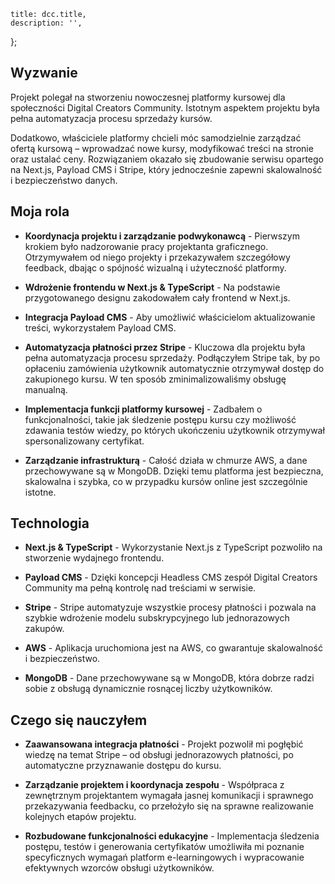 
	title: dcc.title,
	description: '',
};

<ArticleHeading
	title={dcc.title}
	company={dcc.company}
	img={dcc.imgHero}
/>

## Wyzwanie

Projekt polegał na stworzeniu nowoczesnej platformy kursowej dla społeczności Digital Creators Community. Istotnym aspektem projektu była pełna automatyzacja procesu sprzedaży kursów.

Dodatkowo, właściciele platformy chcieli móc samodzielnie zarządzać ofertą kursową – wprowadzać nowe kursy, modyfikować treści na stronie oraz ustalać ceny. Rozwiązaniem okazało się zbudowanie serwisu opartego na Next.js, Payload CMS i Stripe, który jednocześnie zapewni skalowalność i bezpieczeństwo danych.

## Moja rola

- **Koordynacja projektu i zarządzanie podwykonawcą** - Pierwszym krokiem było nadzorowanie pracy projektanta graficznego. Otrzymywałem od niego projekty i przekazywałem szczegółowy feedback, dbając o spójność wizualną i użyteczność platformy.

- **Wdrożenie frontendu w Next.js & TypeScript** - Na podstawie przygotowanego designu zakodowałem cały frontend w Next.js.

- **Integracja Payload CMS** - Aby umożliwić właścicielom aktualizowanie treści, wykorzystałem Payload CMS.

- **Automatyzacja płatności przez Stripe** - Kluczowa dla projektu była pełna automatyzacja procesu sprzedaży. Podłączyłem Stripe tak, by po opłaceniu zamówienia użytkownik automatycznie otrzymywał dostęp do zakupionego kursu. W ten sposób zminimalizowaliśmy obsługę manualną.

- **Implementacja funkcji platformy kursowej** - Zadbałem o funkcjonalności, takie jak śledzenie postępu kursu czy możliwość zdawania testów wiedzy, po których ukończeniu użytkownik otrzymywał spersonalizowany certyfikat.

- **Zarządzanie infrastrukturą** - Całość działa w chmurze AWS, a dane przechowywane są w MongoDB. Dzięki temu platforma jest bezpieczna, skalowalna i szybka, co w przypadku kursów online jest szczególnie istotne.

## Technologia

- **Next.js & TypeScript** - Wykorzystanie Next.js z TypeScript pozwoliło na stworzenie wydajnego frontendu.

- **Payload CMS** - Dzięki koncepcji Headless CMS zespół Digital Creators Community ma pełną kontrolę nad treściami w serwisie.

- **Stripe** - Stripe automatyzuje wszystkie procesy płatności i pozwala na szybkie wdrożenie modelu subskrypcyjnego lub jednorazowych zakupów.

- **AWS** - Aplikacja uruchomiona jest na AWS, co gwarantuje skalowalność i bezpieczeństwo.

- **MongoDB** - Dane przechowywane są w MongoDB, która dobrze radzi sobie z obsługą dynamicznie rosnącej liczby użytkowników.

## Czego się nauczyłem

- **Zaawansowana integracja płatności** - Projekt pozwolił mi pogłębić wiedzę na temat Stripe – od obsługi jednorazowych płatności, po automatyczne przyznawanie dostępu do kursu.

- **Zarządzanie projektem i koordynacja zespołu** - Współpraca z zewnętrznym projektantem wymagała jasnej komunikacji i sprawnego przekazywania feedbacku, co przełożyło się na sprawne realizowanie kolejnych etapów projektu.

- **Rozbudowane funkcjonalności edukacyjne** - Implementacja śledzenia postępu, testów i generowania certyfikatów umożliwiła mi poznanie specyficznych wymagań platform e-learningowych i wypracowanie efektywnych wzorców obsługi użytkowników.
